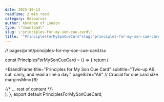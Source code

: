 ```yaml
---
date: 2025-10-13
readTime: 2 min read
category: Resources
author: Abraham of London
type: \"download\"
slug: \"principles-for-my-son-cue-card\"
title: '"PrinciplesForMySonCueCard"slug:"principles-for-my-son-cue-card"type:"template"slug:"principles-for-my-son-cue-card"type:"Download"title:"PrinciplesForMySonCueCard"date:2025-10-13author:"AbrahamofLondon"readTime:2minreadcategory:"Resources"'
---
```


// pages/print/principles-for-my-son-cue-card.tsx

const PrinciplesForMySonCueCard = () => {
return (

<BrandFrame
  title="Principles for My Son Cue Card"
  subtitle="Two-up A6: cut, carry, and read a line a day."
  pageSize="A6" // Crucial for cue card size
  marginsMm={6}
>
  <div className="flex flex-col h-full">{/* ... rest of content */}</div>
</BrandFrame>
); }; export default PrinciplesForMySonCueCard;
